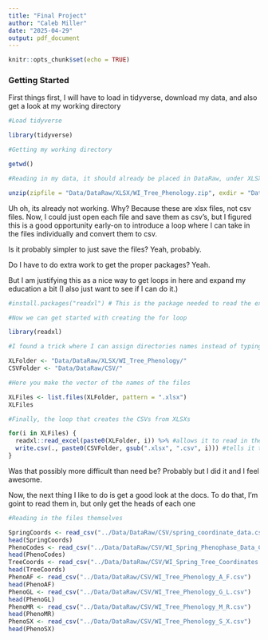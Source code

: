 ```yaml
---
title: "Final Project"
author: "Caleb Miller"
date: "2025-04-29"
output: pdf_document
---
```


```r
knitr::opts_chunk$set(echo = TRUE)
```

### Getting Started

First things first, I will have to load in tidyverse, download my data, and also get a look at my working directory
```r
#Load tidyverse

library(tidyverse)

#Getting my working directory

getwd()

#Reading in my data, it should already be placed in DataRaw, under XLSX

unzip(zipfile = "Data/DataRaw/XLSX/WI_Tree_Phenology.zip", exdir = "Data/DataRaw/XLSX/")

```
Uh oh, its already not working. Why? Because these are xlsx files, not csv files. Now, I could just open each file and save them as csv's, but I figured this is a good opportunity early-on to introduce a loop where I can take in the files individually and convert them to csv.

Is it probably simpler to just save the files? Yeah, probably.

Do I have to do extra work to get the proper packages? Yeah.

But I am justifying this as a nice way to get loops in here and expand my education a bit (I also just want to see if I can do it.)

```r
#install.packages("readxl") # This is the package needed to read the excel documents
```

```r
#Now we can get started with creating the for loop

library(readxl)

#I found a trick where I can assign directories names instead of typing every time

XLFolder <- "Data/DataRaw/XLSX/WI_Tree_Phenology/"
CSVFolder <- "Data/DataRaw/CSV/"

#Here you make the vector of the names of the files

XLFiles <- list.files(XLFolder, pattern = ".xlsx")
XLFiles

#Finally, the loop that creates the CSVs from XLSXs

for(i in XLFiles) {
  readxl::read_excel(paste0(XLFolder, i)) %>% #allows it to read in the XLSX doc
  write.csv(., paste0(CSVFolder, gsub(".xlsx", ".csv", i))) #tells it to take the XLSX doc, change it to a CSV by changing .xlsx to .csv, then put it in the folder
}
```

Was that possibly more difficult than need be? Probably but I did it and I feel awesome.

Now, the next thing I like to do is get a good look at the docs. To do that, I'm goint to read them in, but only get the heads of each one

```r
#Reading in the files themselves

SpringCoords <- read_csv("../Data/DataRaw/CSV/spring_coordinate_data.csv")
head(SpringCoords)
PhenoCodes <- read_csv("../Data/DataRaw/CSV/WI_Spring_Phenophase_Data_Codes.csv")
head(PhenoCodes)
TreeCoords <- read_csv("../Data/DataRaw/CSV/WI_Spring_Tree_Coordinates.csv")
head(TreeCoords)
PhenoAF <- read_csv("../Data/DataRaw/CSV/WI_Tree_Phenology_A_F.csv")
head(PhenoAF)
PhenoGL <- read_csv("../Data/DataRaw/CSV/WI_Tree_Phenology_G_L.csv")
head(PhenoGL)
PhenoMR <- read_csv("../Data/DataRaw/CSV/WI_Tree_Phenology_M_R.csv")
head(PhenoMR)
PhenoSX <- read_csv("../Data/DataRaw/CSV/WI_Tree_Phenology_S_X.csv")
head(PhenoSX)

```


